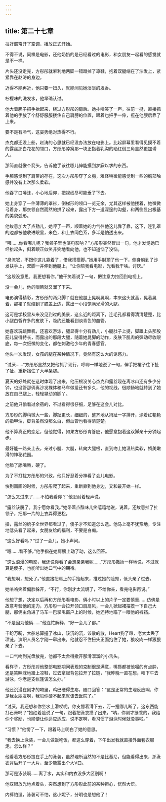 ```yaml
---
---
---
```

title: 第二十七章
---




拉好窗帘开了空调，播放正式开始。

不得不说，同样是电影，还他奶奶的是已经看过的电影，和女朋友一起看的感觉就是不一样。

片头还没走完，方彤彤就麻利地两脚一错蹬掉了凉鞋，抱着双腿缩在了沙发上，紧紧靠在赵涛的身边。

近得不能再近，他只要一扭头，就能闻见她淡淡的发香。

柠檬味的洗发水，他早确认过。

他大着胆子把手抬起来，绕过方彤彤的肩后。她扑哧笑了一声，往前一挺，直接抓着他的手放了个舒舒服服搂住自己肩膀的位置，跟着也把手一伸，揽在他腰后靠了上来。

要不是有冷气，这姿势绝对热得不行。

杰克都还没上船，赵涛的心思就已经没办法放在电影上。比起屏幕里看得见摸不着的露丝那白花花的领口，方彤彤脖窝那一块正指着乳沟的晒红倒三角显然更加诱人。

那简直就像个箭头，告诉他手该往哪儿伸能摸到梦寐以求的东西。

手腕感觉到了肩带的存在，这次方彤彤穿了文胸，难怪稍微能感觉到一些的胸部触感并没有上次那么柔软。

他吞了口唾沫，小心地后仰，把视线尽可能垂了下去。

她上身穿了一件薄薄的罩衫，倒梯形的领口一览无余，尤其这样被他搂着，她微微弓着身，那衣领自然而然的拱了起来，露出下方一道深邃的沟壑，和两侧显出根基的美貌弧形。

他故意加大了点劲儿，她哼了一声，顺着她的力气往他这儿靠了靠，这下，连乳罩的边都被他收进眼里，米色，和上衣同色系，多半是怕透出来。

“喂……你看哪儿呢？我领子里也演电影呐？”方彤彤突然冒出一句，他才发觉她已经抬起头，斜着眼正似笑非笑地看向他，也不知道恼了没恼。

“臭流氓，不跟你这儿靠着了，借我搭搭脚。”她用手肘顶了他一下，侧身躺到了沙发扶手上，双脚一并伸到他腿上，“让你陪我看电影，光看我干啥。讨厌。”

“这段没意思，我更想看你。”他干笑着说了一句，把注意力拉回到电视上。

没一会儿，他的眼睛就又溜了下来。

电影演得精彩，方彤彤的两只脚丫就在他腿上晃啊晃啊，本来这头就高，晃着晃着，那裙子就缩到了膝盖上边，露出一小段饱满光滑的大腿。

这可是学校里从来没见到过的美景，这么近的距离下，连毛孔都看得清清楚楚，比小腿白皙许多的皮肤下，隐约还能看到淡青色的血管。

她喜欢玩跳舞机，还喜欢游泳，腿显得十分有劲儿，小腿肚子上提，脚跟上头那股筋儿显得特长，而露出的那段大腿，随着她晃脚的动作，皮肤下肌肉的弹动尽收眼底，每一次细微的变化，都在刺激他少年的青春感官。

他头一次发现，女孩的腿在某种情况下，竟然有这么大的诱惑力。

“讨厌……”方彤彤显然又把他抓了现行，哼唧一样地说了一句，伸手把裙子往下扯了扯，重新挡住了大半条腿。

夏天的好处就在这时体现了出来，他压根没关心杰克和露丝现在离冰山还有多少分钟，也没管那俩离沙发裸体和马车做爱还有多久，他的视线，很顺畅地就转到了她放在自己腿上，轻轻晃动的脚丫。

之前他只偷看过余蓓的，不过看得很仔细，足够在这会儿对比。

方彤彤的脚稍微大一些，脚趾更长，细细的，整齐地从拇趾一字排开，涂着红艳艳的指甲油，脚背虽然没那么白，但血管也看得清楚楚。

他不算真正的恋足，但他觉得，如果方彤彤肯答应，他愿意抱着这双脚亲十分钟起步。

最好能一路亲上去，亲过小腿、大腿，转向大腿根，直到吻上她温热柔软，娇美嫩滑的神秘花园。

他舔了舔嘴唇，硬了。

为了不打扰方彤彤的兴致，他只好忍着分神看了会儿电影。

快到画画的时候，方彤彤爬了起来，重新靠到他身边，又和最开始一样。

“怎么又过来了……不怕我看你？”他忍耐着轻声说。

“露丝该脱了，我宁愿你看我。”她带着点醋味儿笑嘻嘻地说，说着，还故意扯了扯领子，把那一片的上衣弄得更松。

操，露丝的奶子全世界都看过了，傻子才不知道怎么选。他马上毫不犹豫地，专注地低头看了起来，女朋友给的福利，不要是白痴。

“这么好看吗？”过了一会儿，她小声问。

“嗯……看不够。”他手指在她肩膀上动了动，这么回答。

“这么浪漫的电影，我还说你看了会想亲亲我呢……”方彤彤撒娇一样地说，不过就算是傻子，也能听出她口气中的期待。

“我想啊，想死了。”他直接把肩上的手抬起来，推过她的脸颊，低头亲了过去。

她咯咯笑着偏脸躲开，“不行，你刚才太流氓了，不给你亲，看完电影再说。”

他想了想，决定以后再和方彤彤看电影，俩小时以上的片子一定要慎重……仿佛是故意考验他的定力，方彤彤一会拉开领口扇扇风，一会儿掀起裙摆摸一下自己大腿，那俩主角进了马车一巴掌甩窗户上的时候，她还特地瞄了一眼他的裤裆。

“不是因为他俩……”他连忙解释，“好一会儿了都。”

千盼万盼，大船总算撞了冰山，该沉的沉，该散的散，Heart狗了昂，老太太丢了项链，演职人员名字刚一窜出来，他就忍不住扭头正面抱住了她，狼咬肉一样狠狠亲了下去。

一口气吻到光盘放完，他都不太舍得撒开那滑溜溜的小舌头。

看样子，方彤彤对他整部电影期间表现的克制很是满意，嘴唇都被他嘬的有点肿，还是笑眯眯地蹬上凉鞋，过去拿起背包拉开了拉链，“我昨晚一直在想，咱下午去游泳，你老是支帐篷该怎么办。”

他还沉浸在刚才的吻里，鸡巴硬得生疼，随口回答：“这是正常的生理反应啊，你是我女朋友啊，我见你硬不起来就该去医院了。”

“讨厌，我还想和你坐水上滑梯呢，你支愣着滑下去，万一撞哪儿断了，这东西能打石膏吗？”她红着脸说了一句，跟着把泳衣摸了出来，“呐，你刚才挺乖的，我给你个奖励，也顺便让你适应适应，说不定啊，看习惯了游泳时候就没事啦。”

“习惯？”他愣了一下，跟着马上明白了她的意思。

“我去换上泳装，一会儿做饭吃饭，都这么穿着，下午出发我就直接外面套衣服走。怎么样？”

他看着方彤彤提在手上的泳装，虽然理所当然的不是比基尼，但能看得出来，那泳衣背后开了一大片，至少能露出个大V口。

那可是泳装啊……离了水，其实和内衣没多大区别啊！

他双眼放光地点着头，突然想到了方彤彤此前的某种担心，恍然大悟。

内裤怕湿，泳装可不怕，这小妮子，分明也是想他了！